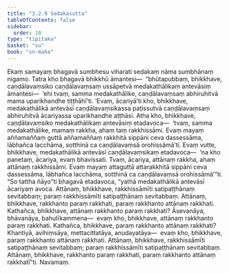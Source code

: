 ```yaml
---
title: "3.2.9 Sedakasutta"
tableOfContents: false
sidebar:
  order: 10
type: "tipitaka"
basket: "su"
book: "sn-maha"
---
```



<DynamicBreadcrumb />

<Division number="385" book="sn-maha" bookNo="14" page="146">

<Paragraph number="851" book="sn-maha">
Ekaṃ samayaṃ bhagavā sumbhesu viharati sedakaṃ nāma sumbhānaṃ nigamo. Tatra kho bhagavā bhikkhū āmantesi—  “bhūtapubbaṃ, bhikkhave, caṇḍālavaṃsiko caṇḍālavaṃsaṃ ussāpetvā medakathālikaṃ antevāsiṃ āmantesi—  ‘ehi tvaṃ, samma medakathālike, caṇḍālavaṃsaṃ abhiruhitvā mama uparikhandhe tiṭṭhāhī’ti. ‘Evaṃ, ācariyā’ti kho, bhikkhave, medakathālikā antevāsī caṇḍālavaṃsikassa paṭissutvā caṇḍālavaṃsaṃ abhiruhitvā ācariyassa uparikhandhe aṭṭhāsi. Atha kho, bhikkhave, caṇḍālavaṃsiko medakathālikaṃ antevāsiṃ etadavoca—  ‘tvaṃ, samma medakathālike, mamaṃ rakkha, ahaṃ taṃ rakkhissāmi. Evaṃ mayaṃ aññamaññaṃ guttā aññamaññaṃ rakkhitā sippāni ceva dassessāma, lābhañca lacchāma, sotthinā ca caṇḍālavaṃsā orohissāmā’ti. Evaṃ vutte, bhikkhave, medakathālikā antevāsī caṇḍālavaṃsikaṃ etadavoca—  ‘na kho panetaṃ, ācariya, evaṃ bhavissati. Tvaṃ, ācariya, attānaṃ rakkha, ahaṃ attānaṃ rakkhissāmi. Evaṃ mayaṃ attaguttā attarakkhitā sippāni ceva dassessāma, lābhañca lacchāma, sotthinā ca caṇḍālavaṃsā orohissāmā’”ti.
</Paragraph>

<Paragraph number="852" book="sn-maha">
“So tattha ñāyo”ti bhagavā etadavoca, “yathā medakathālikā antevāsī ācariyaṃ avoca. Attānaṃ, bhikkhave, rakkhissāmīti satipaṭṭhānaṃ sevitabbaṃ; paraṃ rakkhissāmīti satipaṭṭhānaṃ sevitabbaṃ. Attānaṃ, bhikkhave, rakkhanto paraṃ rakkhati, paraṃ rakkhanto attānaṃ rakkhati.
</Paragraph>

<Paragraph number="853" book="sn-maha">
Kathañca, bhikkhave, attānaṃ rakkhanto paraṃ rakkhati? Āsevanāya, bhāvanāya, bahulīkammena—  evaṃ kho, bhikkhave, attānaṃ rakkhanto paraṃ rakkhati. Kathañca, bhikkhave, paraṃ rakkhanto attānaṃ rakkhati? Khantiyā, avihiṃsāya, mettacittatāya, anudayatāya—  evaṃ kho, bhikkhave, paraṃ rakkhanto attānaṃ rakkhati. Attānaṃ, bhikkhave, rakkhissāmīti satipaṭṭhānaṃ sevitabbaṃ; paraṃ rakkhissāmīti satipaṭṭhānaṃ sevitabbaṃ. Attānaṃ, bhikkhave, rakkhanto paraṃ rakkhati, paraṃ rakkhanto attānaṃ rakkhatī”ti.

</Paragraph>
</Division>

<Paragraph number="854" type="center" book="sn-maha">
Navamaṃ.
</Paragraph>